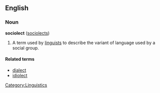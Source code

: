 ==English==
===Noun===
'''sociolect''' ([[sociolects]])

# A term used by [[linguist]]s to describe the variant of language used by a social group.

====Related terms====
* [[dialect]]
* [[idiolect]]

[[Category:Linguistics]]